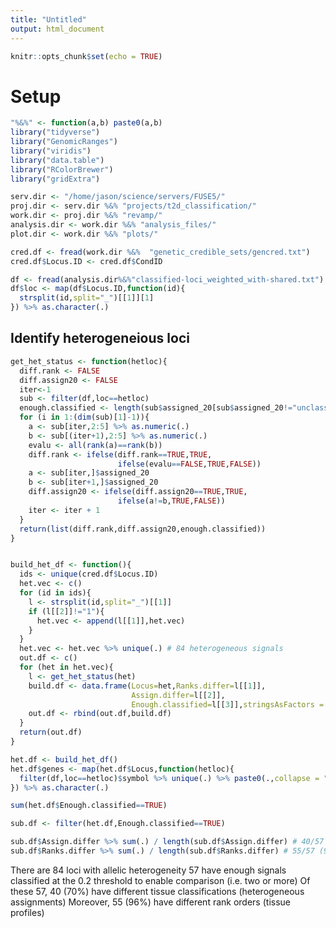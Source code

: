 ```yaml
---
title: "Untitled"
output: html_document
---
```


```r
knitr::opts_chunk$set(echo = TRUE)
```

# Setup 


```r

"%&%" <- function(a,b) paste0(a,b)
library("tidyverse")
library("GenomicRanges")
library("viridis")
library("data.table")
library("RColorBrewer")
library("gridExtra")

serv.dir <- "/home/jason/science/servers/FUSE5/"
proj.dir <- serv.dir %&% "projects/t2d_classification/"
work.dir <- proj.dir %&% "revamp/"
analysis.dir <- work.dir %&% "analysis_files/"
plot.dir <- work.dir %&% "plots/"

cred.df <- fread(work.dir %&%  "genetic_credible_sets/gencred.txt")
cred.df$Locus.ID <- cred.df$CondID

df <- fread(analysis.dir%&%"classified-loci_weighted_with-shared.txt")
df$loc <- map(df$Locus.ID,function(id){
  strsplit(id,split="_")[[1]][1]
}) %>% as.character(.)


```


## Identify heterogeneious loci 


```r

get_het_status <- function(hetloc){
  diff.rank <- FALSE
  diff.assign20 <- FALSE
  iter<-1
  sub <- filter(df,loc==hetloc)
  enough.classified <- length(sub$assigned_20[sub$assigned_20!="unclassified"]) >= 2
  for (i in 1:(dim(sub)[1]-1)){
    a <- sub[iter,2:5] %>% as.numeric(.)
    b <- sub[(iter+1),2:5] %>% as.numeric(.)
    evalu <- all(rank(a)==rank(b))
    diff.rank <- ifelse(diff.rank==TRUE,TRUE,
                        ifelse(evalu==FALSE,TRUE,FALSE))
    a <- sub[iter,]$assigned_20
    b <- sub[iter+1,]$assigned_20
    diff.assign20 <- ifelse(diff.assign20==TRUE,TRUE,
                        ifelse(a!=b,TRUE,FALSE))
    iter <- iter + 1 
  }
  return(list(diff.rank,diff.assign20,enough.classified))
}


build_het_df <- function(){
  ids <- unique(cred.df$Locus.ID)
  het.vec <- c()
  for (id in ids){
    l <- strsplit(id,split="_")[[1]]
    if (l[[2]]!="1"){
      het.vec <- append(l[[1]],het.vec)
    }
  }
  het.vec <- het.vec %>% unique(.) # 84 heterogeneous signals 
  out.df <- c()
  for (het in het.vec){
    l <- get_het_status(het)
    build.df <- data.frame(Locus=het,Ranks.differ=l[[1]],
                           Assign.differ=l[[2]],
                           Enough.classified=l[[3]],stringsAsFactors = F)
    out.df <- rbind(out.df,build.df)
  }  
  return(out.df)
}

```


```r

het.df <- build_het_df()
het.df$genes <- map(het.df$Locus,function(hetloc){
  filter(df,loc==hetloc)$symbol %>% unique(.) %>% paste0(.,collapse = ",")
}) %>% as.character(.)

sum(het.df$Enough.classified==TRUE)

sub.df <- filter(het.df,Enough.classified==TRUE)

sub.df$Assign.differ %>% sum(.) / length(sub.df$Assign.differ) # 40/57 (70%) 
sub.df$Ranks.differ %>% sum(.) / length(sub.df$Ranks.differ) # 55/57 (96%) with differing rank orders 

```

There are 84 loci with allelic heterogeneity 
57 have enough signals classified at the 0.2 threshold to enable comparison (i.e. two or more)
Of these 57, 40 (70%) have different tissue classifications (heterogeneous assignments) 
Moreover, 55 (96%) have different rank orders (tissue profiles) 

